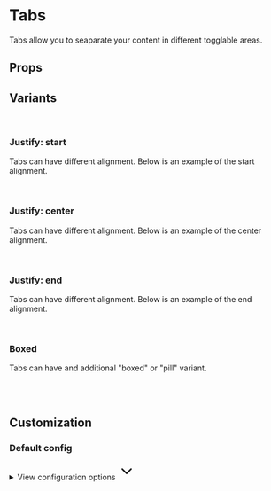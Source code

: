 
<Meta of={TabsStories} />

# Tabs

Tabs allow you to seaparate your content in different togglable areas.

<Primary />

## Props

<Controls />

## Variants

<br />

### Justify: start

Tabs can have different alignment. Below is an example of the start alignment.

<div className="flex gap-2 bg-slate-100 dark:bg-slate-900 p-6 rounded-sm">
  <Story of={TabsStories.Start} />
</div>

<br />

### Justify: center

Tabs can have different alignment. Below is an example of the center alignment.

<div className="flex gap-2 bg-slate-100 dark:bg-slate-900 p-6 rounded-sm">
  <Story of={TabsStories.Center} />
</div>

<br />

### Justify: end

Tabs can have different alignment. Below is an example of the end alignment.

<div className="flex gap-2 bg-slate-100 dark:bg-slate-900 p-6 rounded-sm">
  <Story of={TabsStories.End} />
</div>

<br />

### Boxed

Tabs can have and additional "boxed" or "pill" variant.

<div className="flex gap-2 bg-slate-100 dark:bg-slate-900 p-6 rounded-sm">
  <Story of={TabsStories.Boxed} />
</div>

<br />
<br />

## Customization

### Default config

<div class="relative">
  <details class="relative bg-slate-50 border border-slate-200 rounded-lg p-4 [&>summary>svg]:open:-rotate-180">
    <summary class="list-none cursor-pointer">
      <span class="font-sans text-slate-500">View configuration options</span>
      <svg
        class="w-5 h-5 text-slate-500 absolute top-5 end-4 transition-transform duration-300"
        xmlns="http://www.w3.org/2000/svg"
        width="32"
        height="32"
        viewBox="0 0 24 24"
      >
        <path
          fill="none"
          stroke="currentColor"
          stroke-linecap="round"
          stroke-linejoin="round"
          stroke-width="2"
          d="m6 9l6 6l6-6"
        />
      </svg>
    </summary>

    <div class="!mt-4">
      <pre >
        {JSON.stringify(defaultTabsConfig, null, 2)}
      </pre>
    </div>

  </details>
</div>